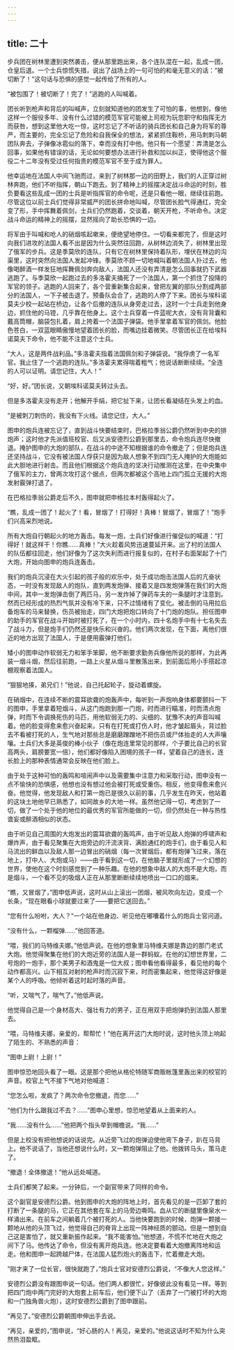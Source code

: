 ```yaml
---
---
---
```

title: 二十
---




步兵团在树林里遭到突然袭击，便从那里跑出来，各个连队混在一起，乱成一团，仓皇后退。一个士兵惊慌失措，说出了战场上的一句可怕的和毫无意义的话：“被切断了！”这句话与恐惧的感觉一起传给了所有的人。

“被包围了！被切断了！完了！”逃跑的人叫喊着。

团长听到枪声和背后的叫喊声，立刻就知道他的团发生了可怕的事，他想到，像他这样一个服役多年、没有什么过错的模范军官可能被上司视为玩忽职守和指挥无方而获咎，想到这里他大吃一惊，这时忘记了不听话的骑兵团长和自己身为将军的尊严，而主要的，完全忘记了危险和自我保全的想法，紧紧抓住鞍桥，用马刺刺马朝团队奔去，子弹像冰雹似的落下，幸而没有打中他。他只有一个愿望：弄清是怎么回事，如果他有错误的话，无论如何要想办法进行补救和加以纠正，使得他这个服役二十二年没有受过任何指责的模范军官不至于成为罪人。

他幸运地在法国人中间飞驰而过，来到了树林那一边的田野上，我们的人正穿过树林奔跑，他们不听指挥，朝山下跑去。到了精神上的摇摆决定战斗命运的时刻，胜负要看这些乱成一团的士兵是听指挥官的命令呢，还是只看他一眼，继续往前跑。尽管这位以前士兵们觉得非常威严的团长拼命地叫喊，尽管团长脸气得通红，完全变了形，手中挥舞着佩剑，士兵们仍然跑着，交谈着，朝天开枪，不听命令。决定战斗命运的精神上的摇摆，显然摇向了助长恐惧的一边。

将军由于叫喊和呛人的硝烟咳起嗽来，便绝望地停住。一切看来都完了，但是这时向我们进攻的法国人看不出是因为什么突然往回跑，从树林边消失了，树林里出现了俄军的步兵。这是季莫欣的连队，只有它在树林里保持着队形，埋伏在林边的沟渠里，这时突然向法国人发起冲锋。季莫欣不顾一切地喊叫着朝法国人扑过去，他像喝醉酒一样发狂地挥舞佩剑奔向敌人，法国人还没有弄清是怎么回事就扔下武器逃跑了。与季莫欣一起跑过去的多洛霍夫捅死了一个法国人，第一个抓住了投降的军官的领子。逃跑的人回来了，各个营重新集合起来，曾把左翼的部队分割成两部分的法国人，一下子被击退了。预备队会合了，逃跑的人停了下来。团长与埃科诺莫夫少校一起站在桥边，让各个后撤的连队从身旁走过去，这时一个士兵走到他身边，抓住他的马镫，几乎靠在他身上。这个士兵穿着一件蓝呢大衣，没有背背囊和戴高筒帽，脑袋包扎着，肩上挎着一个法国子弹袋。他手里拿着军官的佩剑。他脸色苍白，一双蓝眼睛傲慢地望着团长的脸，而嘴边挂着微笑。尽管团长正在给埃科诺莫夫下命令，他不能不注意这个士兵。

“大人，这是两件战利品。”多洛霍夫指着法国佩剑和子弹袋说。“我俘虏了一名军官。我止住了一个逃跑的连队。”多洛霍夫累得喘着粗气；他说话断断续续。“全连的人可以证明。请您记住，大人！”

“好，好。”团长说，又朝埃科诺莫夫转过头去。

但是多洛霍夫没有走开；他解开手绢，把它扯下来，让团长看凝结在头发上的血。

“是被刺刀刺伤的，我没有下火线。请您记住，大人。”

图申的炮兵连被忘记了，直到战斗快要结束时，巴格拉季翁公爵仍然听到中央的排炮声；这时他才先派值班校官、后又派安德烈公爵到那里去，命令炮兵连尽快撤退。掩护图申的大炮的部队，在战斗的中途不知根据谁的命令撤走了；但是炮兵连还坚持战斗，它没有被法国人俘获只是因为敌人想象不到四门无人掩护的大炮能如此大胆地进行射击。而且他们根据这个炮兵连的坚决行动推测在这里，在中央集中了俄军的主力，曾两次攻打这个据点，但两次都被这个高地上四门孤立无援的大炮发射霰弹打退了。

在巴格拉季翁公爵走后不久，图申就把申格拉本村轰得起火了。

“瞧，乱成一团了！起火了！看，冒烟了！打得好！真棒！冒烟了，冒烟了！”炮手们兴高采烈地说。

所有大炮自行朝起火的地方轰击。每发一炮，士兵们好像进行催促似的喊道：“打得好！就这样干！你瞧……真棒！”大火趁着风势迅速蔓延开来。出了村的法国人的队伍都往回走，他们好像为了这次失利而进行报复似的，在村子右面架起了十门大炮，开始向图申的炮兵连轰击。

我们的炮兵沉浸在大火引起的孩子般的欢乐中，处于成功炮击法国人后的亢奋状态，一时没有发现敌人的炮队，直到两发炮弹、接着又是四发炮弹落在我们的大炮中间，其中一发炮弹击倒了两匹马，另一发炸掉了弹药车夫的一条腿时才注意到。然而已经形成的热烈气氛并没有冷下来，只不过情绪有了变化。被击倒的马用拉后备炮车的马来替换，伤员被抬走，四门大炮把炮口转向了十门炮的炮队。担任图申的助手的军官在战斗开始时被打死了，在一个小时内，四十名炮手中有十七名失去了战斗力，但是炮手们仍然还是快乐和兴奋的。他们两次发现，在下面，离他们很近的地方出现了法国人，于是便用霰弹打他们。

矮小的图申动作软弱无力和笨手笨脚，他不断要求勤务兵像他所说的那样，为此再装一烟斗烟，然后往前跑，一路上火星从烟斗里散落出来，到前面后用小手搭起凉棚观察着法国人。

“狠狠地揍，弟兄们！”他说，自己托起轮子，旋动着螺旋。

在硝烟中，在连续不断的震耳欲聋的炮轰声中，每听到一声炮响身体都要颤抖一下的图申，手里拿着短烟斗，从这门炮跑到那一门炮，时而进行瞄准，时而清点炮弹，时而下令调换死伤的马匹，用他软弱无力的、尖细的、犹豫不决的声音叫喊着。他的脸变得愈来愈兴奋起来。只有在打死或打伤人时，他才皱起眉头，背过脸去不看被打死的人，生气地对那些总是磨磨蹭蹭地不把伤员或尸体抬走的人大声嚷嚷。士兵们大多是英俊的棒小伙子（像在炮连里常见的那样，个子要比自己的长官高两头，肩膀要宽一倍），他们都好像陷入困境的孩子一样，望着自己的连长，连长脸上的那种表情通常会反映在他们脸上。

由于处于这种可怕的轰鸣和喧闹声中以及需要集中注意力和采取行动，图申没有一点不愉快的恐惧感，他想也没有想过他会被打死或受重伤。相反，他变得愈来愈兴奋。他觉得，他发现敌人和打第一炮已是很久以前的事，几乎发生在昨天，他站着的这块土地他早已熟悉了，如同故乡的大地一样。虽然他记得一切，考虑到了一切，做了一个处于他的地位的最优秀的军官所能做的一切，但仍然处在一种与热性谵妄或醉酒相似的状态。

由于听见自己周围的大炮发出的震耳欲聋的轰鸣声，由于听见敌人炮弹的呼啸声和爆炸声，由于看见聚集在大炮旁边的汗流浃背、满脸通红的炮手们，由于看见人和马流出的鲜血以及敌人那一边冒出的硝烟（每一次冒烟后，都有炮弹飞过来，落在地上，打中人、大炮或马）——由于看到这一切，在他脑子里就形成了一个幻想的世界，使他在这个时刻感觉到了一种乐趣。在他的想象中敌人的大炮不是大炮，而是烟斗，一个看不见的吸烟人正在从那里断断续续地喷出一口口的烟来。

“瞧，又冒烟了，”图申低声说，这时从山上滚出一团烟，被风吹向左边，变成一个长条，“现在眼看小球就要过来了——要把它送回去。”

“您有什么吩咐，大人？”一个站在他身边、听见他在嘟囔着什么的炮兵士官问道。

“没有什么，一颗榴弹……”他回答道。

“喂，我们的马特维夫娜。”他低声说。在他的想象里马特维夫娜是靠边的那门老式大炮。他觉得聚集在他们的大炮近旁的法国人是一群蚂蚁。在他的幻想世界里，二号炮的一炮手，那个美男子和酒鬼是一位大叔；图申看他看得最多，看见他的每个动作都高兴。山下相互对射的枪声时而沉寂下来，时而密集起来，他觉得这好像是某个人的呼吸。他倾听着这时起时落的声音。

“听，又喘气了，喘气了。”他低声说。

他觉得自己是一个身材高大、强壮有力的男子，正在用双手把炮弹扔到法国人那里去。

“喂，马特维夫娜，亲爱的，帮帮忙！”他在离开这门大炮时说，这时他头顶上响起了陌生的、不熟悉的声音：

“图申上尉！上尉！”

图申惊恐地回头看了一眼。这是那个把他从格伦特随军商贩帐篷里轰出来的校官的声音。校官上气不接下气地对他喊道：

“您怎么啦，发疯了？两次命令您撤退，而您……”

“他们为什么跟我过不去？……”图申心里想，惊恐地望着从上面来的人。

“我……没有什么……”他把两个指头举到帽檐说。“我……”

但是上校没有把他想说的话说完。从近旁飞过的炮弹迫使他弯下身子，趴在马背上。他不说话了，当他还想说什么时，又一颗炮弹阻止了他。他拨转马头，策马走了。

“撤退！全体撤退！”他从远处喊道。

士兵们都笑了起来。一分钟后，一个副官带来了同样的命令。

这个副官是安德烈公爵。他到图申的大炮的阵地上时，首先看见的是一匹卸了套的打断了一条腿的马，它正在其他套在车上的马旁边嘶鸣。血从它的断腿里像泉水一样涌出来。在前车之间躺着几个被打死的人。当他快要跑到的时候，炮弹一颗接一颗地从他的头顶飞过，他觉得自己的脊背上出现一阵神经质的颤动。但是一想到自己这是害怕了，就又重新振作起来。“我不能害怕。”他想道，不慌不忙地在大炮之间下了马。他传达了命令，但没有离开炮兵连。他决定要看着大炮撤离阵地和运走。他和图申一起跨越尸体，在法国人猛烈炮火的轰击下，忙着撤走大炮。

“刚才来了一位长官，很快就跑了，”炮兵士官对安德烈公爵说，“不像大人您这样。”

安德烈公爵没有跟图申说一句话。他们两人都很忙，好像彼此没有看见一样。等到把四门炮中两门完好的大炮套上前车后，他们便下山了（丢弃了一门被打坏的大炮和一门独角兽火炮），这时安德烈公爵到了图申跟前。

“再见了。”安德烈公爵朝图申伸出手去说。

“再见，亲爱的，”图申说，“好心肠的人！再见，亲爱的。”他说这话时不知为什么突然热泪盈眶。